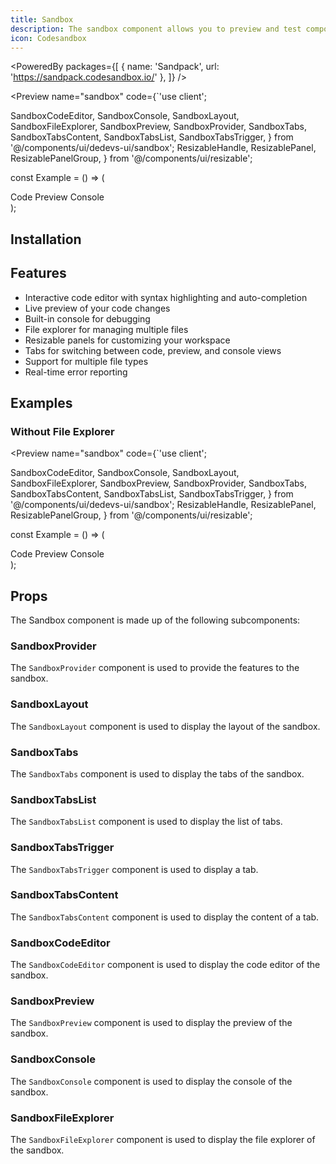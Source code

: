 ```yaml
---
title: Sandbox
description: The sandbox component allows you to preview and test components in a sandboxed environment.
icon: Codesandbox
---
```


<PoweredBy packages={[
  { name: 'Sandpack', url: 'https://sandpack.codesandbox.io/' },
]} />

<Preview name="sandbox" code={`'use client';

  SandboxCodeEditor,
  SandboxConsole,
  SandboxLayout,
  SandboxFileExplorer,
  SandboxPreview,
  SandboxProvider,
  SandboxTabs,
  SandboxTabsContent,
  SandboxTabsList,
  SandboxTabsTrigger,
} from '@/components/ui/dedevs-ui/sandbox';
  ResizableHandle,
  ResizablePanel,
  ResizablePanelGroup,
} from '@/components/ui/resizable';

const Example = () => (
  <div className="p-4 h-screen bg-primary">
    <SandboxProvider>
      <SandboxLayout>
        <SandboxTabs defaultValue="preview">
          <SandboxTabsList>
            <SandboxTabsTrigger value="code">
              <CodeIcon size={14} />
              Code
            </SandboxTabsTrigger>
            <SandboxTabsTrigger value="preview">
              <AppWindowIcon size={14} />
              Preview
            </SandboxTabsTrigger>
            <SandboxTabsTrigger value="console">
              <TerminalIcon size={14} />
              Console
            </SandboxTabsTrigger>
          </SandboxTabsList>
          <SandboxTabsContent value="code" className="overflow-hidden">
            <ResizablePanelGroup direction="horizontal">
              <ResizablePanel
                defaultSize={25}
                minSize={20}
                maxSize={40}
                className="overflow-y-auto"
              >
                <SandboxFileExplorer />
              </ResizablePanel>
              <ResizableHandle withHandle />
              <ResizablePanel className="overflow-y-auto">
                <SandboxCodeEditor />
              </ResizablePanel>
            </ResizablePanelGroup>
          </SandboxTabsContent>
          <SandboxTabsContent value="preview">
            <SandboxPreview
              showOpenInCodeSandbox={false}
              showRefreshButton={false}
            />
          </SandboxTabsContent>
          <SandboxTabsContent value="console">
            <SandboxConsole />
          </SandboxTabsContent>
        </SandboxTabs>
      </SandboxLayout>
    </SandboxProvider>
  </div>
);


## Installation

<Installer packageName="sandbox" />

## Features

- Interactive code editor with syntax highlighting and auto-completion
- Live preview of your code changes
- Built-in console for debugging
- File explorer for managing multiple files
- Resizable panels for customizing your workspace
- Tabs for switching between code, preview, and console views
- Support for multiple file types
- Real-time error reporting

## Examples

### Without File Explorer

<Preview name="sandbox" code={`'use client';

  SandboxCodeEditor,
  SandboxConsole,
  SandboxLayout,
  SandboxFileExplorer,
  SandboxPreview,
  SandboxProvider,
  SandboxTabs,
  SandboxTabsContent,
  SandboxTabsList,
  SandboxTabsTrigger,
} from '@/components/ui/dedevs-ui/sandbox';
  ResizableHandle,
  ResizablePanel,
  ResizablePanelGroup,
} from '@/components/ui/resizable';

const Example = () => (
  <div className="p-4 h-screen bg-primary">
    <SandboxProvider>
      <SandboxLayout>
        <SandboxTabs defaultValue="preview">
          <SandboxTabsList>
            <SandboxTabsTrigger value="code">
              <CodeIcon size={14} />
              Code
            </SandboxTabsTrigger>
            <SandboxTabsTrigger value="preview">
              <AppWindowIcon size={14} />
              Preview
            </SandboxTabsTrigger>
            <SandboxTabsTrigger value="console">
              <TerminalIcon size={14} />
              Console
            </SandboxTabsTrigger>
          </SandboxTabsList>
          <SandboxTabsContent value="code">
            <SandboxCodeEditor showTabs />
          </SandboxTabsContent>
          <SandboxTabsContent value="preview">
            <SandboxPreview
              showOpenInCodeSandbox={false}
              showRefreshButton={false}
            />
          </SandboxTabsContent>
          <SandboxTabsContent value="console">
            <SandboxConsole />
          </SandboxTabsContent>
        </SandboxTabs>
      </SandboxLayout>
    </SandboxProvider>
  </div>
);


## Props

The Sandbox component is made up of the following subcomponents:

### SandboxProvider

The `SandboxProvider` component is used to provide the features to the sandbox.

<AutoTypeTable path="node_modules/@repo/sandbox/index.tsx" name="SandboxProviderProps" />

### SandboxLayout

The `SandboxLayout` component is used to display the layout of the sandbox.

<AutoTypeTable path="node_modules/@repo/sandbox/index.tsx" name="SandboxLayoutProps" />

### SandboxTabs

The `SandboxTabs` component is used to display the tabs of the sandbox.

<AutoTypeTable path="node_modules/@repo/sandbox/index.tsx" name="SandboxTabsProps" />

### SandboxTabsList

The `SandboxTabsList` component is used to display the list of tabs.

<AutoTypeTable path="node_modules/@repo/sandbox/index.tsx" name="SandboxTabsListProps" />

### SandboxTabsTrigger

The `SandboxTabsTrigger` component is used to display a tab.

<AutoTypeTable path="node_modules/@repo/sandbox/index.tsx" name="SandboxTabsTriggerProps" />

### SandboxTabsContent

The `SandboxTabsContent` component is used to display the content of a tab.

<AutoTypeTable path="node_modules/@repo/sandbox/index.tsx" name="SandboxTabsContentProps" />

### SandboxCodeEditor

The `SandboxCodeEditor` component is used to display the code editor of the sandbox.

<AutoTypeTable path="node_modules/@repo/sandbox/index.tsx" name="SandboxCodeEditorProps" />

### SandboxPreview

The `SandboxPreview` component is used to display the preview of the sandbox.

<AutoTypeTable path="node_modules/@repo/sandbox/index.tsx" name="SandboxPreviewProps" />

### SandboxConsole

The `SandboxConsole` component is used to display the console of the sandbox.

<AutoTypeTable path="node_modules/@repo/sandbox/index.tsx" name="SandboxConsoleProps" />

### SandboxFileExplorer

The `SandboxFileExplorer` component is used to display the file explorer of the sandbox.

<AutoTypeTable path="node_modules/@repo/sandbox/index.tsx" name="SandboxFileExplorerProps" />
